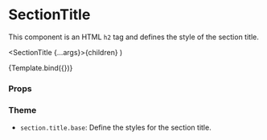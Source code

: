 
<Meta title="Components/Section/SectionTitle" component={SectionTitle} />

# SectionTitle

This component is an HTML `h2` tag and defines the style of the section title.

  <SectionTitle {...args}>{children}</SectionTitle>
)

<Canvas>
  <Story name="Default" args={{ children: 'Profile information' }}>
    {Template.bind({})}
  </Story>
</Canvas>

### Props

<ArgsTable story="Default" />

### Theme

- `section.title.base`: Define the styles for the section title.

